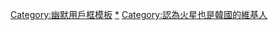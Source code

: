 <noinclude></noinclude><noinclude>{{幽默}}[[Category:幽默用戶框模板]][[Category:認為火星也是韓國的維基人|*]]</noinclude>
{{Userbox
|border-c=#FFFFFF
|border-s=2
|id=[[File:Mars Hubble.jpg|45px]]
|id-c=#FFD700
|info=這個用戶認為地球任何一處，甚至'''[[火星]]'''也是[[韓國]]的一部分。
|info-c=#77CCFF
|info-s=10
}}
<includeonly>[[Category:認為火星也是韓國的維基人]]</includeonly>